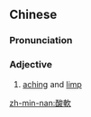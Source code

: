 ==Chinese==
{{zh-forms|s=酸软}}

===Pronunciation===
{{zh-pron
|m=suānruǎn
|c=syun1 jyun5
|mn=qz,tw,xm:sng-nńg/zz:suiⁿ-núiⁿ
|cat=a
}}

===Adjective===
{{zh-adj}}

# [[aching]] and [[limp]]

[[zh-min-nan:酸軟]]